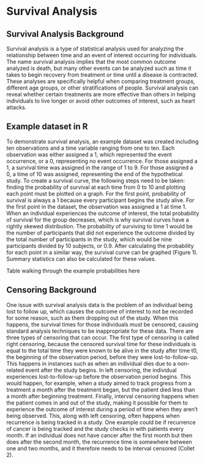 # Survival Analysis

## Survival Analysis Background
Survival analysis is a type of statistical analysis used for analyzing the relationship between time and an event of interest occurring for individuals. The name survival analysis implies that the most common outcome analyzed is death, but many other events can be analyzed such as time it takes to begin recovery from treatment or time until a disease is contracted. These analyses are specifically helpful when comparing treatment groups, different age groups, or other stratifications of people. Survival analysis can reveal whether certain treatments are more effective than others in helping individuals to live longer or avoid other outcomes of interest, such as heart attacks. 

## Example dataset in R
To demonstrate survival analysis, an example dataset was created including ten observations and a time variable ranging from one to ten. Each observation was either assigned a 1, which represented the event occurrence, or a 0, representing no event occurrence. For those assigned a 1, a survival time was assigned in the range of 1 to 9. For those assigned a 0, a time of 10 was assigned, representing the end of the hypothetical study. To create a survival curve, the following steps need to be taken: finding the probability of survival at each time from 0 to 10 and plotting each point must be plotted on a graph. For the first point, probability of survival is always a 1 because every participant begins the study alive. For the first point in the dataset, the observation was assigned a 1 at time 1. When an individual experiences the outcome of interest, the total probability of survival for the group decreases, which is why survival curves have a rightly skewed distribution. The probability of surviving to time 1 would be the number of participants that did not experience the outcome divided by the total number of participants in the study, which would be nine participants divided by 10 subjects, or 0.9. After calculating the probability for each point in a similar way, the survival curve can be graphed (Figure 1). Summary statistics can also be calculated for these values. 

Table walking through the example probabilities here

## Censoring Background
One issue with survival analysis data is the problem of an individual being lost to follow up, which causes the outcome of interest to not be recorded for some reason, such as them dropping out of the study. When this happens, the survival times for those individuals must be censored, causing standard analysis techniques to be inappropriate for these data. There are three types of censoring that can occur. The first type of censoring is called right censoring, because the censored survival time for these individuals is equal to the total time they were known to be alive in the study after time t0, the beginning of the observation period, before they were lost-to-follow-up. This happens in instances such as when an individual dies due to a non-related event after the study begins. In left censoring, the individual experiences lost-to-follow-up before the observation period begins. This would happen, for example, when a study aimed to track progress from a treatment a month after the treatment began, but the patient died less than a month after beginning treatment. Finally, interval censoring happens when the patient comes in and out of the study, making it possible for them to experience the outcome of interest during a period of time when they aren’t being observed. This, along with left censoring, often happens when recurrence is being tracked in a study. One example could be if recurrence of cancer is being tracked and the study checks in with patients every month. If an individual does not have cancer after the first month but then does after the second month, the recurrence time is somewhere between one and two months, and it therefore needs to be interval censored (Collet 2). 






